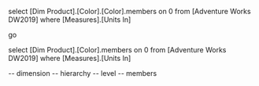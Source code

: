 select [Dim Product].[Color].[Color].members on 0
from [Adventure Works DW2019]
where [Measures].[Units In]

go

select [Dim Product].[Color].members on 0
from [Adventure Works DW2019]
where [Measures].[Units In]

-- dimension
-- hierarchy
-- level
-- members